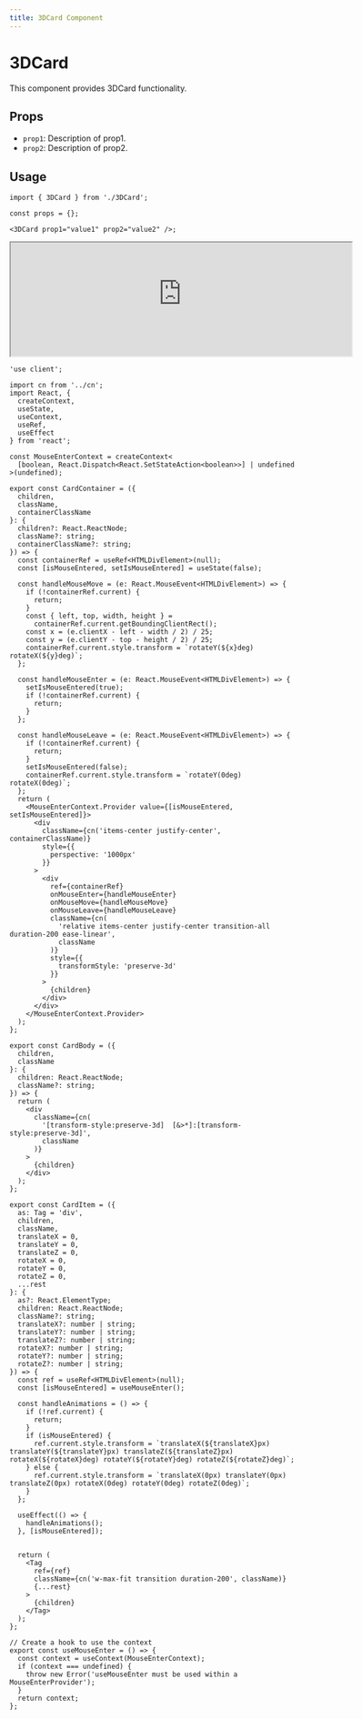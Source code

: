 ```yaml
---
title: 3DCard Component
---
```


# 3DCard

This component provides 3DCard functionality.

## Props

- `prop1`: Description of prop1.
- `prop2`: Description of prop2.

## Usage

```tsx
import { 3DCard } from './3DCard';

const props = {};

<3DCard prop1="value1" prop2="value2" />;
```

<iframe src="https://663a6564311e0ec20c42bab9-xlpxfwvbkd.chromatic.com/iframe.html?args=&id=components-cardcontainer--default" width="600" height="200"  rounded="12px' frameborder="0"></iframe>


```tsx
'use client';

import cn from '../cn';
import React, {
  createContext,
  useState,
  useContext,
  useRef,
  useEffect
} from 'react';

const MouseEnterContext = createContext<
  [boolean, React.Dispatch<React.SetStateAction<boolean>>] | undefined
>(undefined);

export const CardContainer = ({
  children,
  className,
  containerClassName
}: {
  children?: React.ReactNode;
  className?: string;
  containerClassName?: string;
}) => {
  const containerRef = useRef<HTMLDivElement>(null);
  const [isMouseEntered, setIsMouseEntered] = useState(false);

  const handleMouseMove = (e: React.MouseEvent<HTMLDivElement>) => {
    if (!containerRef.current) {
      return;
    }
    const { left, top, width, height } =
      containerRef.current.getBoundingClientRect();
    const x = (e.clientX - left - width / 2) / 25;
    const y = (e.clientY - top - height / 2) / 25;
    containerRef.current.style.transform = `rotateY(${x}deg) rotateX(${y}deg)`;
  };

  const handleMouseEnter = (e: React.MouseEvent<HTMLDivElement>) => {
    setIsMouseEntered(true);
    if (!containerRef.current) {
      return;
    }
  };

  const handleMouseLeave = (e: React.MouseEvent<HTMLDivElement>) => {
    if (!containerRef.current) {
      return;
    }
    setIsMouseEntered(false);
    containerRef.current.style.transform = `rotateY(0deg) rotateX(0deg)`;
  };
  return (
    <MouseEnterContext.Provider value={[isMouseEntered, setIsMouseEntered]}>
      <div
        className={cn('items-center justify-center', containerClassName)}
        style={{
          perspective: '1000px'
        }}
      >
        <div
          ref={containerRef}
          onMouseEnter={handleMouseEnter}
          onMouseMove={handleMouseMove}
          onMouseLeave={handleMouseLeave}
          className={cn(
            'relative items-center justify-center transition-all duration-200 ease-linear',
            className
          )}
          style={{
            transformStyle: 'preserve-3d'
          }}
        >
          {children}
        </div>
      </div>
    </MouseEnterContext.Provider>
  );
};

export const CardBody = ({
  children,
  className
}: {
  children: React.ReactNode;
  className?: string;
}) => {
  return (
    <div
      className={cn(
        '[transform-style:preserve-3d]  [&>*]:[transform-style:preserve-3d]',
        className
      )}
    >
      {children}
    </div>
  );
};

export const CardItem = ({
  as: Tag = 'div',
  children,
  className,
  translateX = 0,
  translateY = 0,
  translateZ = 0,
  rotateX = 0,
  rotateY = 0,
  rotateZ = 0,
  ...rest
}: {
  as?: React.ElementType;
  children: React.ReactNode;
  className?: string;
  translateX?: number | string;
  translateY?: number | string;
  translateZ?: number | string;
  rotateX?: number | string;
  rotateY?: number | string;
  rotateZ?: number | string;
}) => {
  const ref = useRef<HTMLDivElement>(null);
  const [isMouseEntered] = useMouseEnter();

  const handleAnimations = () => {
    if (!ref.current) {
      return;
    }
    if (isMouseEntered) {
      ref.current.style.transform = `translateX(${translateX}px) translateY(${translateY}px) translateZ(${translateZ}px) rotateX(${rotateX}deg) rotateY(${rotateY}deg) rotateZ(${rotateZ}deg)`;
    } else {
      ref.current.style.transform = `translateX(0px) translateY(0px) translateZ(0px) rotateX(0deg) rotateY(0deg) rotateZ(0deg)`;
    }
  };

  useEffect(() => {
    handleAnimations();
  }, [isMouseEntered]);


  return (
    <Tag
      ref={ref}
      className={cn('w-max-fit transition duration-200', className)}
      {...rest}
    >
      {children}
    </Tag>
  );
};

// Create a hook to use the context
export const useMouseEnter = () => {
  const context = useContext(MouseEnterContext);
  if (context === undefined) {
    throw new Error('useMouseEnter must be used within a MouseEnterProvider');
  }
  return context;
};

```